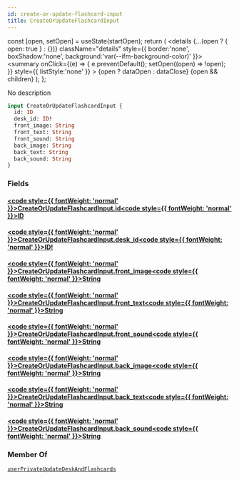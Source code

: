 ```yaml
---
id: create-or-update-flashcard-input
title: CreateOrUpdateFlashcardInput
---
```









  const [open, setOpen] = useState(startOpen);
  return (
    <details {...(open ? { open: true } : {})} className="details" style={{ border:'none', boxShadow:'none', background:'var(--ifm-background-color)' }}>
      <summary
        onClick={(e) => {
          e.preventDefault();
          setOpen((open) => !open);
        }}
        style={{ listStyle:'none' }}
      >
      {open ? dataOpen : dataClose}
      </summary>
      {open && children}
    </details>
  );
};








No description


```graphql
input CreateOrUpdateFlashcardInput {
  id: ID
  desk_id: ID!
  front_image: String
  front_text: String
  front_sound: String
  back_image: String
  back_text: String
  back_sound: String
}
```




### Fields

#### [<code style={{ fontWeight: 'normal' }}>CreateOrUpdateFlashcardInput.<b>id</b></code>](#)<Bullet />[<code style={{ fontWeight: 'normal' }}><b>ID</b></code>](/main-backend-service/graphql/🧠🔍introspection/types/scalars/id.mdx) <Badge class="badge badge--secondary " text="scalar"/> 



#### [<code style={{ fontWeight: 'normal' }}>CreateOrUpdateFlashcardInput.<b>desk_id</b></code>](#)<Bullet />[<code style={{ fontWeight: 'normal' }}><b>ID!</b></code>](/main-backend-service/graphql/🧠🔍introspection/types/scalars/id.mdx) <Badge class="badge badge--secondary badge--non_null" text="non-null"/> <Badge class="badge badge--secondary " text="scalar"/> 



#### [<code style={{ fontWeight: 'normal' }}>CreateOrUpdateFlashcardInput.<b>front_image</b></code>](#)<Bullet />[<code style={{ fontWeight: 'normal' }}><b>String</b></code>](/main-backend-service/graphql/🧠🔍introspection/types/scalars/string.mdx) <Badge class="badge badge--secondary " text="scalar"/> 



#### [<code style={{ fontWeight: 'normal' }}>CreateOrUpdateFlashcardInput.<b>front_text</b></code>](#)<Bullet />[<code style={{ fontWeight: 'normal' }}><b>String</b></code>](/main-backend-service/graphql/🧠🔍introspection/types/scalars/string.mdx) <Badge class="badge badge--secondary " text="scalar"/> 



#### [<code style={{ fontWeight: 'normal' }}>CreateOrUpdateFlashcardInput.<b>front_sound</b></code>](#)<Bullet />[<code style={{ fontWeight: 'normal' }}><b>String</b></code>](/main-backend-service/graphql/🧠🔍introspection/types/scalars/string.mdx) <Badge class="badge badge--secondary " text="scalar"/> 



#### [<code style={{ fontWeight: 'normal' }}>CreateOrUpdateFlashcardInput.<b>back_image</b></code>](#)<Bullet />[<code style={{ fontWeight: 'normal' }}><b>String</b></code>](/main-backend-service/graphql/🧠🔍introspection/types/scalars/string.mdx) <Badge class="badge badge--secondary " text="scalar"/> 



#### [<code style={{ fontWeight: 'normal' }}>CreateOrUpdateFlashcardInput.<b>back_text</b></code>](#)<Bullet />[<code style={{ fontWeight: 'normal' }}><b>String</b></code>](/main-backend-service/graphql/🧠🔍introspection/types/scalars/string.mdx) <Badge class="badge badge--secondary " text="scalar"/> 



#### [<code style={{ fontWeight: 'normal' }}>CreateOrUpdateFlashcardInput.<b>back_sound</b></code>](#)<Bullet />[<code style={{ fontWeight: 'normal' }}><b>String</b></code>](/main-backend-service/graphql/🧠🔍introspection/types/scalars/string.mdx) <Badge class="badge badge--secondary " text="scalar"/> 







### Member Of

[`userPrivateUpdateDeskAndFlashcards`](/main-backend-service/graphql/🧠🔍introspection/operations/mutations/user-private-update-desk-and-flashcards.mdx)  <Badge class="badge badge--secondary badge--relation" text="mutation"/>